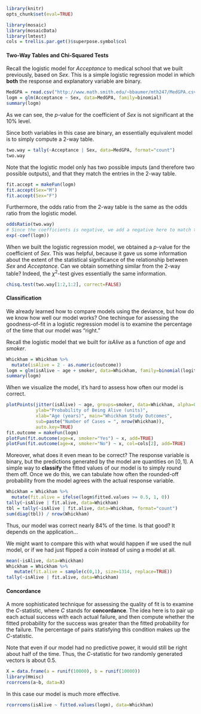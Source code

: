 ```r
library(knitr)
opts_chunk$set(eval=TRUE)
```

```r
library(mosaic)
library(mosaicData)
library(lmtest)
cols = trellis.par.get()$superpose.symbol$col
```

#### Two-Way Tables and Chi-Squared Tests

Recall the logistic model for $Acceptance$ to medical school that we built previously, based on $Sex$. This is a simple logistic regression model in which **both** the response and explanatory variable are binary. 

```r
MedGPA = read.csv("http://www.math.smith.edu/~bbaumer/mth247/MedGPA.csv")
logm = glm(Acceptance ~ Sex, data=MedGPA, family=binomial)
summary(logm)
```

As we can see, the $p$-value for the coefficient of $Sex$ is not significant at the 10% level. 

Since both variables in this case are binary, an essentially equivalent model is to simply compute a 2-way table. 

```r
two.way = tally(~Acceptance | Sex, data=MedGPA, format="count")
two.way
```

Note that the logistic model only has two possible imputs (and therefore two possible outputs), and that they match the entries in the 2-way table.

```r
fit.accept = makeFun(logm)
fit.accept(Sex="M")
fit.accept(Sex="F")
```

Furthermore, the odds ratio from the 2-way table is the same as the odds ratio from the logistic model. 

```r
oddsRatio(two.way)
# Since the coefficients is negative, we add a negative here to match the 2-way table
exp(-coef(logm))
```

When we built the logistic regression model, we obtained a $p$-value for the coefficient of $Sex$. This was helpful, because it gave us some information about the extent of the statistical significance of the relationship between $Sex$ and $Acceptance$. Can we obtain something similar from the 2-way table? Indeed, the $\chi^2$-test gives essentially the same information. 

```r
chisq.test(two.way[1:2,1:2], correct=FALSE)
```

#### Classification

We already learned how to compare models using the deviance, but how do we know how well our model works? One techinque for assessing the goodness-of-fit in a logistic regression model is to examine the percentage of the time that our model was "right."

Recall the logistic model that we built for $isAlive$ as a function of $age$ and $smoker$. 

```r
Whickham = Whickham %>%
  mutate(isAlive = 2 - as.numeric(outcome))
logm = glm(isAlive ~ age + smoker, data=Whickham, family=binomial(logit))
summary(logm)
```

When we visualize the model, it's hard to assess how often our model is correct. 

```r
plotPoints(jitter(isAlive) ~ age, groups=smoker, data=Whickham, alpha=0.3, pch=19, cex=2,
           ylab="Probability of Being Alive (units)",
           xlab="Age (years)", main="Whickham Study Outcomes",
           sub=paste("Number of Cases = ", nrow(Whickham)),
           auto.key=TRUE)
fit.outcome = makeFun(logm)
plotFun(fit.outcome(age=x, smoker="Yes") ~ x, add=TRUE)
plotFun(fit.outcome(age=x, smoker="No") ~ x, col=cols[2], add=TRUE)
```

Moreover, what does it even mean to be correct? The response variable is binary, but the predictions generated by the model are quantities on $[0,1]$. A simple way to **classify** the fitted values of our model is to simply round them off. Once we do this, we can tabulate how often the rounded-off probability from the model agrees with the actual response variable. 

```r
Whickham = Whickham %>%
  mutate(fit.alive = ifelse(logm$fitted.values >= 0.5, 1, 0))
tally(~isAlive | fit.alive, data=Whickham)
tbl = tally(~isAlive | fit.alive, data=Whickham, format="count")
sum(diag(tbl)) / nrow(Whickham)
```

Thus, our model was correct nearly 84% of the time. Is that good? It depends on the application...

We might want to compare this with what would happen if we used the null model, or if we had just flipped a coin instead of using a model at all.

```r
mean(~isAlive, data=Whickham)
Whickham = Whickham %>%
   mutate(fit.alive = sample(c(0,1), size=1314, replace=TRUE))
tally(~isAlive | fit.alive, data=Whickham)
```

#### Concordance
A more sophisticated technique for assessing the quality of fit is to examine the $C$-statistic, where $C$ stands for **concordance**. The idea here is to pair up each actual success with each actual failure, and then compute whether the fitted probability for the success was greater than the fitted probability for the failure. The percentage of pairs statisfying this condition makes up the $C$-statistic. 

Note that even if our model had no predictive power, it would still be right about half of the time. Thus, the $C$-statistic for two randomly generated vectors is about 0.5. 

```r
X = data.frame(a = runif(10000), b = runif(10000))
library(Hmisc)
rcorrcens(a~b, data=X)
```

In this case our model is much more effective.

```r
rcorrcens(isAlive ~ fitted.values(logm), data=Whickham)
```



